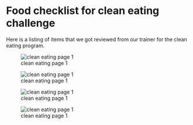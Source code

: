 # Food checklist for clean eating challenge

Here is a listing of items that we got reviewed from our trainer for the clean eating program.

![clean eating page 1](pictures/clean-eating-1.jpg)

![clean eating page 1](pictures/clean-eating-2.jpg)

![clean eating page 1](pictures/clean-eating-3.jpg)

![clean eating page 1](pictures/clean-eating-4.jpg)

